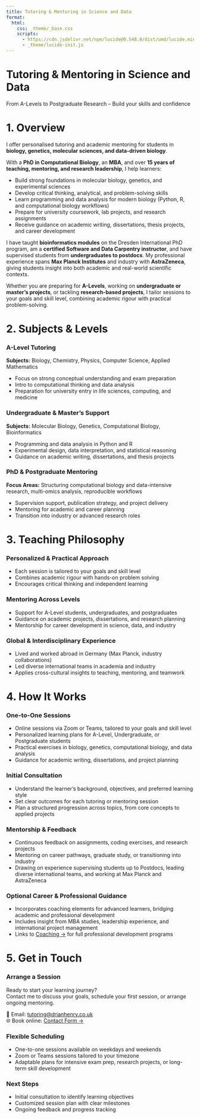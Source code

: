 ```yaml
---
title: Tutoring & Mentoring in Science and Data
format:
  html:
    css: _theme/_base.css
    scripts:
      - https://cdn.jsdelivr.net/npm/lucide@0.548.0/dist/umd/lucide.min.js
      - _theme/lucide-init.js
---
```


<!-- Hero Section -->
<div class="parallax light-overlay" style="background-image: url('images/hero-tutoring.jpg'); --overlay-opacity: 0.35;">
  <div class="overlay">
   <h1>Tutoring & Mentoring in Science and Data</h1>
   <p>From A-Levels to Postgraduate Research – Build your skills and confidence</p>
  </div>
</div>

# 1. Overview

<div class="service-card card">

I offer personalised tutoring and academic mentoring for students in **biology, genetics, molecular sciences, and data-driven biology**.

With a **PhD in Computational Biology**, an **MBA**, and over **15 years of teaching, mentoring, and research leadership**, I help learners:

- Build strong foundations in molecular biology, genetics, and experimental sciences
- Develop critical thinking, analytical, and problem-solving skills
- Learn programming and data analysis for modern biology (Python, R, and computational biology workflows)
- Prepare for university coursework, lab projects, and research assignments
- Receive guidance on academic writing, dissertations, thesis projects, and career development

I have taught **bioinformatics modules** on the Dresden International PhD program, am a **certified Software and Data Carpentry instructor**, and have supervised students from **undergraduates to postdocs**. My professional experience spans **Max Planck Institutes** and industry with **AstraZeneca**, giving students insight into both academic and real-world scientific contexts.

Whether you are preparing for **A-Levels**, working on **undergraduate or master’s projects**, or tackling **research-based projects**, I tailor sessions to your goals and skill level, combining academic rigour with practical problem-solving.

</div>

# 2. Subjects & Levels

<div class="card-grid">

<div class="service-card card">

### A-Level Tutoring <i data-lucide="layers"></i>

**Subjects:** Biology, Chemistry, Physics, Computer Science, Applied Mathematics

- Focus on strong conceptual understanding and exam preparation
- Intro to computational thinking and data analysis
- Preparation for university entry in life sciences, computing, and medicine

</div>

<div class="service-card card">

### Undergraduate & Master’s Support <i data-lucide="cpu"></i> <i data-lucide="flask-conical"></i>

**Subjects:** Molecular Biology, Genetics, Computational Biology, Bioinformatics

- Programming and data analysis in Python and R
- Experimental design, data interpretation, and statistical reasoning
- Guidance on academic writing, dissertations, and thesis projects

</div>

<div class="service-card card">

### PhD & Postgraduate Mentoring <i data-lucide="target"></i> <i data-lucide="compass"></i>

**Focus Areas:** Structuring computational biology and data-intensive research, multi-omics analysis, reproducible workflows

- Supervision support, publication strategy, and project delivery
- Mentoring for academic and career planning
- Transition into industry or advanced research roles

</div>

</div>

# 3. Teaching Philosophy

<div class="card-grid">

<div class="service-card card">

### Personalized & Practical Approach <i data-lucide="lightbulb"></i> <i data-lucide="compass"></i>

- Each session is tailored to your goals and skill level
- Combines academic rigour with hands-on problem solving
- Encourages critical thinking and independent learning

</div>

<div class="service-card card">

### Mentoring Across Levels <i data-lucide="target"></i>

- Support for A-Level students, undergraduates, and postgraduates
- Guidance on academic projects, dissertations, and research planning
- Mentorship for career development in science, data, and industry

</div>

<div class="service-card card">

### Global & Interdisciplinary Experience <i data-lucide="globe"></i>

- Lived and worked abroad in Germany (Max Planck, industry collaborations)
- Led diverse international teams in academia and industry
- Applies cross-cultural insights to teaching, mentoring, and teamwork

</div>

</div>

# 4. How It Works

<div class="card-grid">

<div class="service-card card">

### One-to-One Sessions <i data-lucide="settings"></i>

- Online sessions via Zoom or Teams, tailored to your goals and skill level
- Personalized learning plans for A-Level, Undergraduate, or Postgraduate students
- Practical exercises in biology, genetics, computational biology, and data analysis
- Guidance for academic writing, dissertations, and project planning

</div>

<div class="service-card card">

### Initial Consultation <i data-lucide="calendar-check-2"></i>

- Understand the learner’s background, objectives, and preferred learning style
- Set clear outcomes for each tutoring or mentoring session
- Plan a structured progression across topics, from core concepts to applied projects

</div>

<div class="service-card card">

### Mentorship & Feedback <i data-lucide="message-square"></i>

- Continuous feedback on assignments, coding exercises, and research projects
- Mentoring on career pathways, graduate study, or transitioning into industry
- Drawing on experience supervising students up to Postdocs, leading diverse international teams, and working at Max Planck and AstraZeneca

</div>

<div class="service-card card">

### Optional Career & Professional Guidance <i data-lucide="target"></i>

- Incorporates coaching elements for advanced learners, bridging academic and professional development
- Includes insight from MBA studies, leadership experience, and international project management
- Links to [Coaching →](https://coaching.drianhenry.co.uk) for full professional development programs

</div>

</div>

# 5. Get in Touch

<div class="card-grid">

<div class="service-card card">

### Arrange a Session <i data-lucide="mail"></i>

Ready to start your learning journey?  
Contact me to discuss your goals, schedule your first session, or arrange ongoing mentoring.

📧 Email: [tutoring@drianhenry.co.uk](mailto:tutoring@drianhenry.co.uk)  
🌐 Book online: [Contact Form →](contact.qmd)

</div>

<div class="service-card card">

### Flexible Scheduling <i data-lucide="book-open"></i>

- One-to-one sessions available on weekdays and weekends
- Zoom or Teams sessions tailored to your timezone
- Adaptable plans for intensive exam prep, research projects, or long-term skill development

</div>

<div class="service-card card">

### Next Steps <i data-lucide="compass"></i>

- Initial consultation to identify learning objectives
- Customized session plan with clear milestones
- Ongoing feedback and progress tracking

</div>

</div>